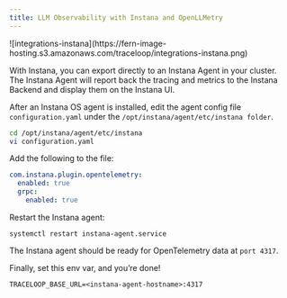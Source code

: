 ```yaml
---
title: LLM Observability with Instana and OpenLLMetry
---
```


<Frame>
![integrations-instana](https://fern-image-hosting.s3.amazonaws.com/traceloop/integrations-instana.png)
</Frame>

With Instana, you can export directly to an Instana Agent in your cluster. The Instana Agent will report back the tracing and metrics to the Instana Backend and display them on the Instana UI.

After an Instana OS agent is installed, edit the agent config file `configuration.yaml` under the `/opt/instana/agent/etc/instana folder`.

```bash
cd /opt/instana/agent/etc/instana
vi configuration.yaml
```

Add the following to the file:

```yaml
com.instana.plugin.opentelemetry:
  enabled: true
  grpc:
    enabled: true
```

Restart the Instana agent:

```
systemctl restart instana-agent.service
```

The Instana agent should be ready for OpenTelemetry data at `port 4317`.

Finally, set this env var, and you’re done!

```
TRACELOOP_BASE_URL=<instana-agent-hostname>:4317
```